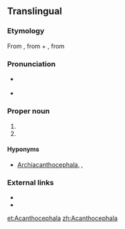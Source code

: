 ==Translingual==

===Etymology===
From {{etyl|NL.}} {{term|acanth|lang=la}}, from {{etyl|grc|mul}} {{term|ἄκανθος||thorn|tr=akanthos|lang=grc|sc=polytonic}} + {{etyl|NL.}} {{term|cephala|lang=la}}, from {{etyl|grc}} {{term|κεφαλή||head|tr=kephalē|lang=grc|sc=polytonic}}

===Pronunciation===
* {{a|US}} {{IPA|/əˌkæn.θəˈsɛf.ə.lə/|/əˌkænt.θəˈsɛf.ə.lə/|/əˌkæn.θoʊˈsɛf.ə.lə/|lang=mul}}
* {{rhymes|ɛfələ}}

===Proper noun===
{{head|mul|proper noun}}

# {{taxon|phylum|superphylum|Platyzoa|[[intestinal]] worms, having the [[proboscis]] armed with [[recurved]] spines}}
# {{taxon|genus|family|Coreidae|leaf-footed [[bug]]s}}

====Hyponyms====
* {{sense|phylum}} [[Archiacanthocephala]], ''{{taxlink|Eoacanthocephala|class}}, {{taxlink|Palaeacanthocephala|class}}''

===External links===
* {{pedialite}}
* {{specieslite}}

[[et:Acanthocephala]]
[[zh:Acanthocephala]]